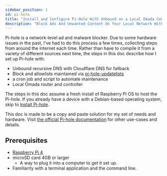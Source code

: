 ```yaml
---
sidebar_position: 1
id: pi-hole
title: "Install and Configure Pi-Hole With Unbound on a Local Omada Controller"
description: "Block Ads And Unwanted Content On Your Local Network With Pi-hole."
---
```


Pi-hole is a network-level ad and malware blocker. Due to some hardware issues in the past, I've had to do this process a few times, collecting steps from around the internet each time. Rather than have to compile it from a variety of different sources next time, the steps in this doc describe how I set up Pi-hole with:

- Unbound recursive DNS with Cloudflare DNS for fallback
- Block and allowlists maintained via [pi-hole-updatelists](https://github.com/jacklul/pihole-updatelists)
- a cron job and script to automate maintenance
- Local Omada router and controller

The steps in this doc assume a fresh install of Raspberry Pi OS to host the Pi-hole. If you already have a device with a Debian-based operating system, skip to [Install Pi-hole](#install-pi-hole).

This doc is made to be a copy and paste solution for my set of needs and hardware. Visit [the official Pi-hole documentation](https://docs.pi-hole.net/) for other use-cases and details.

## Prerequisites

- [Raspberry Pi 4](https://www.raspberrypi.com/products/raspberry-pi-4-model-b/)
- microSD card 4GB or larger
  - A way to plug it into a computer to get it set up.
- Familiarity with a terminal application and the command line.
